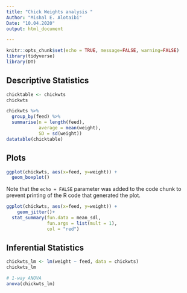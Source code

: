 ---
title: "Chick Weights analysis "
Author: "Mishal E. Alotaibi"
Date: "10.04.2020"
output: html_document 

---

```{r setup, include=FALSE}
knitr::opts_chunk$set(echo = TRUE, message=FALSE, warning=FALSE)
library(tidyverse)
library(DT)
```

## Descriptive Statistics
```{r cars, echo = FALSE}
chicktable <- chickwts
chickwts

chickwts %>% 
  group_by(feed) %>%
  summarise(n = length(feed),
            average = mean(weight), 
            SD = sd(weight))
datatable(chicktable)
``` 


## Plots

```{r boxplot, echo=FALSE}
ggplot(chickwts, aes(x=feed, y=weight)) + 
  geom_boxplot()
```

Note that the `echo = FALSE` parameter was added to the code chunk to prevent printing of the R code that generated the plot.

```{r points, echo=FALSE}
ggplot(chickwts, aes(x=feed, y=weight)) + 
    geom_jitter()+
  stat_summary(fun.data = mean_sdl, 
               fun.args = list(mult = 1), 
               col = "red")

```
## Inferential Statistics

```{r anova, echo=FALSE}
chickwts_lm <- lm(weight ~ feed, data = chickwts)
chickwts_lm

# 1-way ANOVA
anova(chickwts_lm)
```


